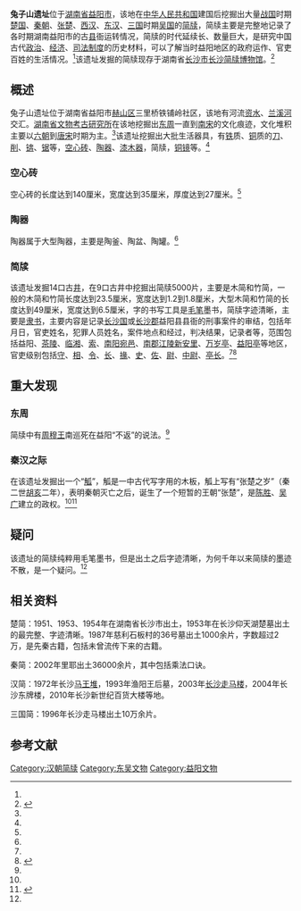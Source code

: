 '''兔子山遗址'''位于[[湖南省|湖南省]][[益阳市|益阳市]]，该地在[[中华人民共和国|中华人民共和国]]建国后挖掘出大量[[战国|战国]]时期[[楚国|楚国]]、[[秦朝|秦朝]]、[[张楚|张楚]]、[[西汉|西汉]]、[[东汉|东汉]]、[[三国|三国]]时期[[吴国|吴国]]的[[简牍|简牍]]，简牍主要是完整地记录了各时期湖南益阳市的古[[县|县]]衙运转情况，简牍的时代延续长、数量巨大，是研究中国古代[[政治|政治]]、[[经济|经济]]、[[司法|司法]][[制度|制度]]的历史材料，可以了解当时益阳地区的政府运作、官吏百姓的生活情况。<ref name=" fish" />该遗址发掘的简牍现存于湖南省[[长沙市|长沙市]][[长沙简牍博物馆|长沙简牍博物馆]]。<ref name="fish">{{cite journal|title=兔子山遗址|author=|url=|journal=长沙晚报|issue=|doi=|others=|year=2013|volume=|page=|pages=|issn=|pmid=}}</ref>

== 概述 ==
兔子山遗址位于湖南省益阳市[[赫山区|赫山区]]三里桥铁铺岭社区，该地有河流[[资水|资水]]、[[兰溪河|兰溪河]]交汇。[[湖南省文物考古研究所|湖南省文物考古研究所]]在该地挖掘出[[东周|东周]]一直到[[南宋|南宋]]的文化痕迹，文化堆积主要以[[六朝|六朝]]到[[唐朝|唐]][[宋朝|宋]]时期为主。<ref name="fish"/>该遗址挖掘出大批生活器具，有[[铁|铁]]质、[[铜|铜]]质的[[刀|刀]]、[[削|削]]、[[锛|锛]]、[[锯|锯]]等，[[空心砖|空心砖]]、[[陶器|陶器]]、[[漆木器|漆木器]]，简牍，[[铜镜|铜镜]]等。<ref name="fish"/>

=== 空心砖 ===
空心砖的长度达到140厘米，宽度达到35厘米，厚度达到27厘米。<ref name="fish"/>

=== 陶器 ===
陶器属于大型陶器，主要是陶釜、陶盆、陶罐。<ref name="fish"/>

=== 简牍 ===
该遗址发掘14口古[[井|井]]，在9口古井中挖掘出简牍5000片，主要是木简和竹简，一般的木简和竹简长度达到23.5厘米，宽度达到1.2到1.8厘米，大型木简和竹简的长度达到49厘米，宽度达到6.5厘米，字的书写工具是[[毛笔|毛笔]]墨书，简牍字迹清晰，主要是[[隶书|隶书]]，主要内容是记录[[长沙国|长沙国]]或[[长沙郡|长沙郡]]益阳县县衙的刑事案件的审结，包括年月日，官吏姓名，犯罪人员姓名，案件地点和经过，判决结果，记录者等，范围包括益阳、[[茶陵|茶陵]]、[[临湘|临湘]]、[[索|索]]、[[南阳|南阳]][[宛邑|宛邑]]、[[南郡|南郡]][[江陵|江陵]][[新安里|新安里]]、[[万岁亭|万岁亭]]、[[益阳亭|益阳亭]]等地区，官吏级别包括[[守|守]]、[[相|相]]、[[令|令]]、[[长|长]]、[[掾|掾]]、[[史|史]]、[[佐|佐]]、[[尉|尉]]、[[中尉|中尉]]、[[亭长|亭长]]。<ref name="fish"/><ref name="bull">{{cite web |url=http://news.163.com/13/0722/10/94CO3OV300014JB6.html |title=湖南兔子山遗址出土5千余枚简牍 时代延续之长国内罕见 |date=2013-07-22 |accessdate=2013-07-27 |work=网易 |archive-url=https://web.archive.org/web/20150417065453/http://news.163.com/13/0722/10/94CO3OV300014JB6.html |archive-date=2015-04-17 |dead-url=yes }}</ref>

==重大发现==
===东周===
简牍中有[[周穆王|周穆王]]南巡死在益阳“不返”的说法。<ref name="fish"/>

===秦汉之际===
在该遗址发掘出一个“[[觚|觚]]”，觚是一中古代写字用的木板，觚上写有“张楚之岁”（秦二世[[胡亥|胡亥]]二年），表明秦朝灭亡之后，诞生了一个短暂的王朝“张楚”，是[[陈胜|陈胜]]、[[吴广|吴广]]建立的政权。<ref name="fish" /><ref>{{cite web |url=http://gb.cri.cn/43871/2013/07/25/7011s4194554.htm |title=湖南益阳兔子山遗址出土"张楚之岁"文字实物 |date=2013-07-25 |accessdate=2013-07-27 |work=国际在线 |archive-date=2016-03-04 |archive-url=https://web.archive.org/web/20160304131812/http://gb.cri.cn/43871/2013/07/25/7011s4194554.htm |dead-url=no }}</ref>

==疑问==
该遗址的简牍纯粹用毛笔墨书，但是出土之后字迹清晰，为何千年以来简牍的墨迹不散，是一个疑问。<ref name="fish"/>

==相关资料==
楚简：1951、1953、1954年在湖南省长沙市出土，1953年在长沙仰天湖楚墓出土的最完整、字迹清晰。1987年慈利石板村的36号墓出土1000余片，字数超过2万，是先秦古籍，包括未曾流传下来的古籍。

秦简：2002年里耶出土36000余片，其中包括乘法口诀。

汉简：1972年长沙[[马王堆|马王堆]]，1993年渔阳王后墓，2003年[[走马楼简牍|长沙走马楼]]，2004年长沙东牌楼，2010年长沙新世纪百货大楼等地。

三国简：1996年长沙走马楼出土10万余片。

==参考文献==
{{reflist}}

{{DEFAULTSORT:Tu兔}}
[[Category:汉朝简牍|Category:汉朝简牍]]
[[Category:东吴文物|Category:东吴文物]]
[[Category:益阳文物|Category:益阳文物]]